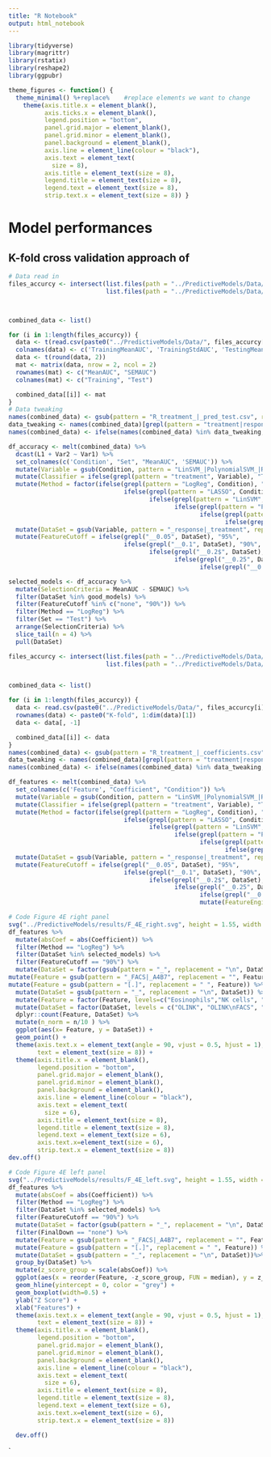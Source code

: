 ```yaml
---
title: "R Notebook"
output: html_notebook
---
```


```r
library(tidyverse)
library(magrittr)
library(rstatix)
library(reshape2)
library(ggpubr)

theme_figures <- function() {
  theme_minimal() %+replace%    #replace elements we want to change
    theme(axis.title.x = element_blank(),
          axis.ticks.x = element_blank(),
          legend.position = "bottom",
          panel.grid.major = element_blank(),
          panel.grid.minor = element_blank(),
          panel.background = element_blank(),
          axis.line = element_line(colour = "black"),
          axis.text = element_text(
            size = 8),
          axis.title = element_text(size = 8),
          legend.title = element_text(size = 8),
          legend.text = element_text(size = 8),
          strip.text.x = element_text(size = 8)) }
```
# Model performances

## K-fold cross validation approach of

```r

# Data read in
files_accurcy <- intersect(list.files(path = "../PredictiveModels/Data/", pattern = "R_treatment_*"),
                           list.files(path = "../PredictiveModels/Data/", pattern = "*pred_test.csv"))



combined_data <- list()

for (i in 1:length(files_accurcy)) {
  data <- t(read.csv(paste0("../PredictiveModels/Data/", files_accurcy[i]), row.names = 1))
  colnames(data) <- c('TrainingMeanAUC', 'TrainingStdAUC', 'TestingMeanAUC', 'TestingStdAUC')
  data <- t(round(data, 2))
  mat <- matrix(data, nrow = 2, ncol = 2)
  rownames(mat) <- c("MeanAUC", "SEMAUC")
  colnames(mat) <- c("Training", "Test")

  combined_data[[i]] <- mat
}
# Data tweaking
names(combined_data) <- gsub(pattern = "R_treatment_|_pred_test.csv", replacement = "", files_accurcy)
data_tweaking <- names(combined_data)[grepl(pattern = "treatment|response", x = names(combined_data))]
names(combined_data) <- ifelse(names(combined_data) %in% data_tweaking, names(combined_data), paste0(names(combined_data), "_response"))

df_accuracy <- melt(combined_data) %>%
  dcast(L1 + Var2 ~ Var1) %>%
  set_colnames(c('Condition', "Set", "MeanAUC", 'SEMAUC')) %>%
  mutate(Variable = gsub(Condition, pattern = "LinSVM_|PolynomialSVM_|RadialSVM_|LogReg_|LinearLASSO_|RandomForest_", replacement = "")) %>%
  mutate(Classifier = ifelse(grepl(pattern = "treatment", Variable), "Treatment", "Response")) %>%
  mutate(Method = factor(ifelse(grepl(pattern = "LogReg", Condition), "LogReg",
                                ifelse(grepl(pattern = "LASSO", Condition), "LinearLASSO",
                                       ifelse(grepl(pattern = "LinSVM", Condition), "LinSVM",
                                              ifelse(grepl(pattern = "PolynomialSVM", Condition), "PolynomialSVM",
                                                     ifelse(grepl(pattern = "RadialSVM", Condition), "RadialSVM",
                                                            ifelse(grepl(pattern = "RandomForest", Condition), "RandomForest", NA)))))), levels = c("LogReg", "LinearLASSO", "LinSVM", "PolynomialSVM", "RadialSVM", "RandomForest"))) %>%
  mutate(DataSet = gsub(Variable, pattern = "_response|_treatment", replacement = "")) %>%
  mutate(FeatureCutoff = ifelse(grepl("__0.05", DataSet), "95%",
                                ifelse(grepl("__0.1", DataSet), "90%",
                                       ifelse(grepl("__0.2$", DataSet), "80%",
                                              ifelse(grepl("__0.25", DataSet), "75%",
                                                     ifelse(grepl("__0.5", DataSet), "50%", "none"))))))

```


```r
selected_models <- df_accuracy %>%
  mutate(SelectionCriteria = MeanAUC - SEMAUC) %>%
  filter(DataSet %in% good_models) %>%
  filter(FeatureCutoff %in% c("none", "90%")) %>%
  filter(Method == "LogReg") %>%
  filter(Set == "Test") %>%
  arrange(SelectionCriteria) %>%
  slice_tail(n = 4) %>%
  pull(DataSet)
```




```r
files_accurcy <- intersect(list.files(path = "../PredictiveModels/Data/", pattern = "R_treatment_*"),
                           list.files(path = "../PredictiveModels/Data/", pattern = "*_coefficients.csv"))


combined_data <- list()

for (i in 1:length(files_accurcy)) {
  data <- read.csv(paste0("../PredictiveModels/Data/", files_accurcy[i]))
  rownames(data) <- paste0("K-fold", 1:dim(data)[1])
  data <- data[, -1]

  combined_data[[i]] <- data
}
names(combined_data) <- gsub(pattern = "R_treatment_|_coefficients.csv", replacement = "", files_accurcy)
data_tweaking <- names(combined_data)[grepl(pattern = "treatment|response", x = names(combined_data))]
names(combined_data) <- ifelse(names(combined_data) %in% data_tweaking, names(combined_data), paste0(names(combined_data), "_response"))

df_features <- melt(combined_data) %>%
  set_colnames(c('Feature', "Coefficient", "Condition")) %>%
  mutate(Variable = gsub(Condition, pattern = "LinSVM_|PolynomialSVM_|RadialSVM_|LogReg_|RandomForest_", replacement = "")) %>%
  mutate(Classifier = ifelse(grepl(pattern = "treatment", Variable), "Treatment", "Response")) %>%
  mutate(Method = factor(ifelse(grepl(pattern = "LogReg", Condition), "LogReg",
                                ifelse(grepl(pattern = "LASSO", Condition), "LinearLASSO",
                                       ifelse(grepl(pattern = "LinSVM", Condition), "LinSVM",
                                              ifelse(grepl(pattern = "PolynomialSVM", Condition), "PolynomialSVM",
                                                     ifelse(grepl(pattern = "RadialSVM", Condition), "RadialSVM",
                                                            ifelse(grepl(pattern = "RandomForest", Condition), "RandomForest", NA)))))), levels = c("LogReg", "LinearLASSO", "LinSVM", "PolynomialSVM", "RadialSVM", "RandomForest"))) %>%
  mutate(DataSet = gsub(Variable, pattern = "_response|_treatment", replacement = "")) %>%
  mutate(FeatureCutoff = ifelse(grepl("__0.05", DataSet), "95%",
                                ifelse(grepl("__0.1", DataSet), "90%",
                                       ifelse(grepl("__0.2$", DataSet), "80%",
                                              ifelse(grepl("__0.25", DataSet), "75%",
                                                     ifelse(grepl("__0.5", DataSet), "50%", "none")))))) %>%
                                                     mutate(FeatureEngineering = ifelse(FeatureCutoff == 'none', 'No', 'Yes'))

# Code Figure 4E right panel
svg("../PredictiveModels/results/F_4E_right.svg", height = 1.55, width = 2)
df_features %>%
  mutate(absCoef = abs(Coefficient)) %>%
  filter(Method == "LogReg") %>%
  filter(DataSet %in% selected_models) %>%
  filter(FeatureCutoff == "90%") %>%
  mutate(DataSet = factor(gsub(pattern = "_", replacement = "\n", DataSet))) %>%
mutate(Feature = gsub(pattern = "_FACS|_A4B7", replacement = "", Feature)) %>%
mutate(Feature = gsub(pattern = "[.]", replacement = " ", Feature)) %>%
  mutate(DataSet = gsub(pattern = "_", replacement = "\n", DataSet)) %>% filter(FinalDown == "none") %>%  group_by(Feature, DataSet) %>%
  mutate(Feature = factor(Feature, levels=c("Eosinophils","NK cells", "cMonocytes","Plasmablasts","cDCs", "DNER","CX3CL1", "CCL11","SCF", "CCL28","TNFB","ADA","TRANCE", "PD1", "CD103"))) %>%
  mutate(DataSet = factor(DataSet, levels = c("OLINK", "OLINK\nFACS", "FACS\nCyTOFab\nOLINK", "all\nCyTOFab"))) %>%
  dplyr::count(Feature, DataSet) %>%
  mutate(n_norm = n/10 ) %>%
  ggplot(aes(x= Feature, y = DataSet)) +
  geom_point() +
  theme(axis.text.x = element_text(angle = 90, vjust = 0.5, hjust = 1),
        text = element_text(size = 8)) +
  theme(axis.title.x = element_blank(),
        legend.position = "bottom",
        panel.grid.major = element_blank(),
        panel.grid.minor = element_blank(),
        panel.background = element_blank(),
        axis.line = element_line(colour = "black"),
        axis.text = element_text(
          size = 6),
        axis.title = element_text(size = 8),
        legend.title = element_text(size = 8),
        legend.text = element_text(size = 6),
        axis.text.x=element_text(size = 6),
        strip.text.x = element_text(size = 8))
dev.off()

# Code Figure 4E left panel
svg("../PredictiveModels/results/F_4E_left.svg", height = 1.55, width = 2)
df_features %>%
  mutate(absCoef = abs(Coefficient)) %>%
  filter(Method == "LogReg") %>%
  filter(DataSet %in% selected_models) %>%
  filter(FeatureCutoff == "90%") %>%
  mutate(DataSet = factor(gsub(pattern = "_", replacement = "\n", DataSet))) %>%
  filter(FinalDown == "none") %>%
  mutate(Feature = gsub(pattern = "_FACS|_A4B7", replacement = "", Feature)) %>%
  mutate(Feature = gsub(pattern = "[.]", replacement = " ", Feature)) %>%
  mutate(DataSet = gsub(pattern = "_", replacement = "\n", DataSet))%>%
  group_by(DataSet) %>%
  mutate(z_score_group = scale(absCoef)) %>%
  ggplot(aes(x = reorder(Feature, -z_score_group, FUN = median), y = z_score_group)) +
  geom_hline(yintercept = 0, color = "grey") +
  geom_boxplot(width=0.5) +
  ylab("Z Score") +
  xlab("Features") +
  theme(axis.text.x = element_text(angle = 90, vjust = 0.5, hjust = 1),
        text = element_text(size = 8)) +
  theme(axis.title.x = element_blank(),
        legend.position = "bottom",
        panel.grid.major = element_blank(),
        panel.grid.minor = element_blank(),
        panel.background = element_blank(),
        axis.line = element_line(colour = "black"),
        axis.text = element_text(
          size = 6),
        axis.title = element_text(size = 8),
        legend.title = element_text(size = 8),
        legend.text = element_text(size = 6),
        axis.text.x=element_text(size = 6),
        strip.text.x = element_text(size = 8))

  dev.off()
```

`